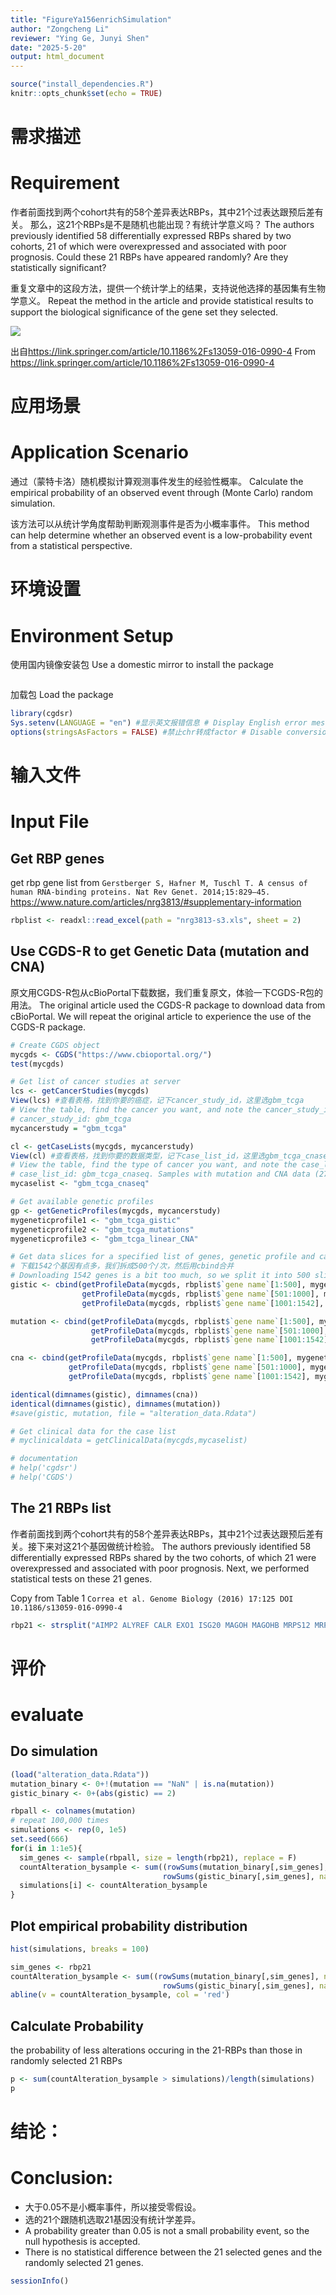 ```yaml
---
title: "FigureYa156enrichSimulation"
author: "Zongcheng Li"
reviewer: "Ying Ge, Junyi Shen"
date: "2025-5-20"
output: html_document
---
```


```r
source("install_dependencies.R")
knitr::opts_chunk$set(echo = TRUE)
```

# 需求描述
# Requirement

作者前面找到两个cohort共有的58个差异表达RBPs，其中21个过表达跟预后差有关。
那么，这21个RBPs是不是随机也能出现？有统计学意义吗？
The authors previously identified 58 differentially expressed RBPs shared by two cohorts, 21 of which were overexpressed and associated with poor prognosis.
Could these 21 RBPs have appeared randomly? Are they statistically significant?

重复文章中的这段方法，提供一个统计学上的结果，支持说他选择的基因集有生物学意义。
Repeat the method in the article and provide statistical results to support the biological significance of the gene set they selected.

![](method.png)

出自<https://link.springer.com/article/10.1186%2Fs13059-016-0990-4>
From <https://link.springer.com/article/10.1186%2Fs13059-016-0990-4>

# 应用场景
# Application Scenario

通过（蒙特卡洛）随机模拟计算观测事件发生的经验性概率。
Calculate the empirical probability of an observed event through (Monte Carlo) random simulation.

该方法可以从统计学角度帮助判断观测事件是否为小概率事件。
This method can help determine whether an observed event is a low-probability event from a statistical perspective.

# 环境设置
# Environment Setup

使用国内镜像安装包
Use a domestic mirror to install the package

```r
```

加载包
Load the package

```r
library(cgdsr)
Sys.setenv(LANGUAGE = "en") #显示英文报错信息 # Display English error messages
options(stringsAsFactors = FALSE) #禁止chr转成factor # Disable conversion of chr to factor
```

# 输入文件
# Input File

## Get RBP genes

get rbp gene list from `Gerstberger S, Hafner M, Tuschl T. A census of human RNA-binding proteins. Nat Rev Genet. 2014;15:829–45.` <https://www.nature.com/articles/nrg3813/#supplementary-information>

```r
rbplist <- readxl::read_excel(path = "nrg3813-s3.xls", sheet = 2)
```

## Use CGDS-R to get Genetic Data (mutation and CNA)

原文用CGDS-R包从cBioPortal下载数据，我们重复原文，体验一下CGDS-R包的用法。
The original article used the CGDS-R package to download data from cBioPortal. We will repeat the original article to experience the use of the CGDS-R package.

```r
# Create CGDS object
mycgds <- CGDS("https://www.cbioportal.org/")
test(mycgds)

# Get list of cancer studies at server
lcs <- getCancerStudies(mycgds)
View(lcs) #查看表格，找到你要的癌症，记下cancer_study_id，这里选gbm_tcga
# View the table, find the cancer you want, and note the cancer_study_id. Here, select gbm_tcga
# cancer_study_id: gbm_tcga
mycancerstudy = "gbm_tcga"

cl <- getCaseLists(mycgds, mycancerstudy)
View(cl) #查看表格，找到你要的数据类型，记下case_list_id，这里选gbm_tcga_cnaseq
# View the table, find the type of cancer you want, and note the case_list_id. Here, select 
# case_list_id: gbm_tcga_cnaseq. Samples with mutation and CNA data (273 samples)
mycaselist <- "gbm_tcga_cnaseq"

# Get available genetic profiles
gp <- getGeneticProfiles(mycgds, mycancerstudy)
mygeneticprofile1 <- "gbm_tcga_gistic"
mygeneticprofile2 <- "gbm_tcga_mutations"
mygeneticprofile3 <- "gbm_tcga_linear_CNA"

# Get data slices for a specified list of genes, genetic profile and case list
# 下载1542个基因有点多，我们拆成500个/次，然后用cbind合并
# Downloading 1542 genes is a bit too much, so we split it into 500 slices and merge them using cbind
gistic <- cbind(getProfileData(mycgds, rbplist$`gene name`[1:500], mygeneticprofile1, mycaselist),
                getProfileData(mycgds, rbplist$`gene name`[501:1000], mygeneticprofile1, mycaselist),
                getProfileData(mycgds, rbplist$`gene name`[1001:1542], mygeneticprofile1, mycaselist))

mutation <- cbind(getProfileData(mycgds, rbplist$`gene name`[1:500], mygeneticprofile2, mycaselist),
                  getProfileData(mycgds, rbplist$`gene name`[501:1000], mygeneticprofile2, mycaselist),
                  getProfileData(mycgds, rbplist$`gene name`[1001:1542], mygeneticprofile2, mycaselist))

cna <- cbind(getProfileData(mycgds, rbplist$`gene name`[1:500], mygeneticprofile3, mycaselist),
             getProfileData(mycgds, rbplist$`gene name`[501:1000], mygeneticprofile3, mycaselist),
             getProfileData(mycgds, rbplist$`gene name`[1001:1542], mygeneticprofile3, mycaselist))

identical(dimnames(gistic), dimnames(cna))
identical(dimnames(gistic), dimnames(mutation))
#save(gistic, mutation, file = "alteration_data.Rdata")

# Get clinical data for the case list
# myclinicaldata = getClinicalData(mycgds,mycaselist)

# documentation
# help('cgdsr')
# help('CGDS')
```

## The 21 RBPs list

作者前面找到两个cohort共有的58个差异表达RBPs，其中21个过表达跟预后差有关。接下来对这21个基因做统计检验。
The authors previously identified 58 differentially expressed RBPs shared by the two cohorts, of which 21 were overexpressed and associated with poor prognosis. Next, we performed statistical tests on these 21 genes.

Copy from Table 1 `Correa et al. Genome Biology (2016) 17:125 DOI 10.1186/s13059-016-0990-4`

```r
rbp21 <- strsplit("AIMP2 ALYREF CALR EXO1 ISG20 MAGOH MAGOHB MRPS12 MRPS33 NIP7 NXT1 OAS3 PPIH RBMS1 RNASEH2A RNASET2 RUVBL1 SNRPB SNRPG YBX3 XRN2", split = " ")[[1]]
```

# 评价
# evaluate

## Do simulation

```r
(load("alteration_data.Rdata"))
mutation_binary <- 0+!(mutation == "NaN" | is.na(mutation))
gistic_binary <- 0+(abs(gistic) == 2)

rbpall <- colnames(mutation)
# repeat 100,000 times
simulations <- rep(0, 1e5)
set.seed(666)
for(i in 1:1e5){
  sim_genes <- sample(rbpall, size = length(rbp21), replace = F)
  countAlteration_bysample <- sum((rowSums(mutation_binary[,sim_genes], na.rm = T) +
                                  rowSums(gistic_binary[,sim_genes], na.rm = T)) > 0)
  simulations[i] <- countAlteration_bysample
}
```

## Plot empirical probability distribution

```r
hist(simulations, breaks = 100)

sim_genes <- rbp21
countAlteration_bysample <- sum((rowSums(mutation_binary[,sim_genes], na.rm = T) +
                                  rowSums(gistic_binary[,sim_genes], na.rm = T)) > 0)
abline(v = countAlteration_bysample, col = 'red')
```

## Calculate Probability

the probability of less alterations occuring in the 21-RBPs than those in randomly selected 21 RBPs

```r
p <- sum(countAlteration_bysample > simulations)/length(simulations)
p 
```

# 结论：
# Conclusion:

- 大于0.05不是小概率事件，所以接受零假设。
- 选的21个跟随机选取21基因没有统计学差异。
- A probability greater than 0.05 is not a small probability event, so the null hypothesis is accepted.
- There is no statistical difference between the 21 selected genes and the randomly selected 21 genes.

```r
sessionInfo()
```

